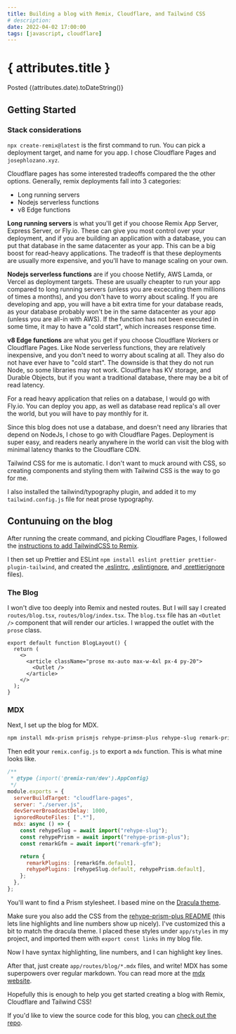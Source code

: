 ```yaml
---
title: Building a blog with Remix, Cloudflare, and Tailwind CSS
# description:
date: 2022-04-02 17:00:00
tags: [javascript, cloudflare]
---
```


# { attributes.title }

<span className="text-md text-slate-600">
  Posted {(attributes.date).toDateString()}
</span>

## Getting Started
### Stack considerations

`npx create-remix@latest` is the first command to run. You can pick a deployment target, and name for you app. I chose Cloudflare Pages and `josephlozano.xyz`.

Cloudflare pages has some interested tradeoffs compared the the other options. Generally, remix deployments fall into 3 categories:

* Long running servers
* Nodejs serverless functions
* v8 Edge functions

**Long running servers** is what you'll get if you choose
<span className="underline">Remix App Server</span>,
<span className="underline">Express Server</span>, or
<span className="underline">Fly.io</span>.
These can give you most control over your deployment, and if you are building an application with a database, you can put that database in the same datacenter as your app.
This can be a big boost for read-heavy applications.
The tradeoff is that these deployments are usually more expensive, and you'll have to manage scaling on your own.

**Nodejs serverless functions** are if you choose
<span className="underline">Netlify</span>,
<span className="underline">AWS Lamda</span>, or
<span className="underline">Vercel</span> as deployment targets.
These are usually cheapter to run your app compared to long running servers (unless you are excecuting them millions of times a months), and you don't have to worry about scaling.
If you are developing and app, you will have a bit extra time for your database reads, as your database probably won't be in the same datacenter as your app (unless you are all-in with AWS).
If the function has not been executed in some time, it may to have a "cold start", which increases response time.

**v8 Edge functions** are what you get if you choose Cloudflare Workers or Cloudflare Pages. Like Node serverless functions, they are relatively inexpensive, and you don't need to worry about scaling at all. They also do not have ever have to "cold start". The downside is that they do not run Node, so some libraries may not work. Cloudflare has KV storage, and Durable Objects, but if you want a traditional database, there may be a bit of read latency.

For a read heavy application that relies on a database, I would go with Fly.io. You can deploy you app, as well as database read replica's all over the world, but you will have to pay monthly for it.

Since this blog does not use a database, and doesn't need any libraries that depend on NodeJs, I chose to go with Cloudflare Pages. Deployment is super easy, and readers nearly anywhere in the world can visit the blog with minimal latency thanks to the Cloudflare CDN.

Tailwind CSS for me is automatic. I don't want to muck around with CSS, so creating components and styling them with Tailwind CSS is the way to go for me.

I also installed the tailwind/typography plugin, and added it to my `tailwind.config.js` file for neat prose typography.

## Contunuing on the blog

After running the create command, and picking Cloudflare Pages, I followed the [instructions to add TailwindCSS to Remix](https://remix.run/docs/en/v1/guides/styling#tailwind-css).

I then set up Prettier and ESLint `npm install eslint prettier prettier-plugin-tailwind`, and created the
[.eslintrc](https://github.com/joseph-lozano/josephlozano.xyz/blob/main/.eslintrc),
[.eslintignore](https://github.com/joseph-lozano/josephlozano.xyz/blob/main/.eslintignore), and
[.prettierignore](https://github.com/joseph-lozano/josephlozano.xyz/blob/main/.prettierignore) files).

### The Blog

I won't dive too deeply into Remix and nested routes. But I will say I created `routes/blog.tsx`, `routes/blog/index.tsx`. The `blog.tsx` file has an `<Outlet />` component that will render our articles. I wrapped the outlet with the `prose` class.

```tsx {4-6}
export default function BlogLayout() {
  return (
    <>
      <article className="prose mx-auto max-w-4xl px-4 py-20">
        <Outlet />
      </article>
    </>
  );
}
```

### MDX

Next, I set up the blog for MDX.

```bash
npm install mdx-prism prismjs rehype-primsm-plus rehype-slug remark-prism
```

Then edit your `remix.config.js` to export a `mdx` function. This is what mine looks like.

```js showLineNumbers {9-18}
/**
 * @type {import('@remix-run/dev').AppConfig}
 */
module.exports = {
  serverBuildTarget: "cloudflare-pages",
  server: "./server.js",
  devServerBroadcastDelay: 1000,
  ignoredRouteFiles: [".*"],
  mdx: async () => {
    const rehypeSlug = await import("rehype-slug");
    const rehypePrism = await import("rehype-prism-plus");
    const remarkGfm = await import("remark-gfm");

    return {
      remarkPlugins: [remarkGfm.default],
      rehypePlugins: [rehypeSlug.default, rehypePrism.default],
    };
  },
};
```

You'll want to find a Prism stylesheet. I based mine on the [Dracula theme](https://draculatheme.com/prism).

Make sure you also add the CSS from the [rehype-prism-plus README](https://github.com/timlrx/rehype-prism-plus/blob/main/README.md?plain=1#L118) (this lets line highlights and line numbers show up nicely).
I've customized this a bit to match the dracula theme. I placed these styles under `app/styles` in my project, and imported them with `export const links` in my blog file.

Now I have syntax highlighting, line numbers, and I can highlight key lines.

After that, just create `app/routes/blog/*.mdx` files, and write!
MDX has some superpowers over regular markdown.
You can read more at the [mdx website](https://mdxjs.com/).

Hopefully this is enough to help you get started creating a blog with Remix, Cloudflare and Tailwind CSS!

If you'd like to view the source code for this blog, you can [check out the repo](https://github.com/joseph-lozano/josephlozano.xyz).